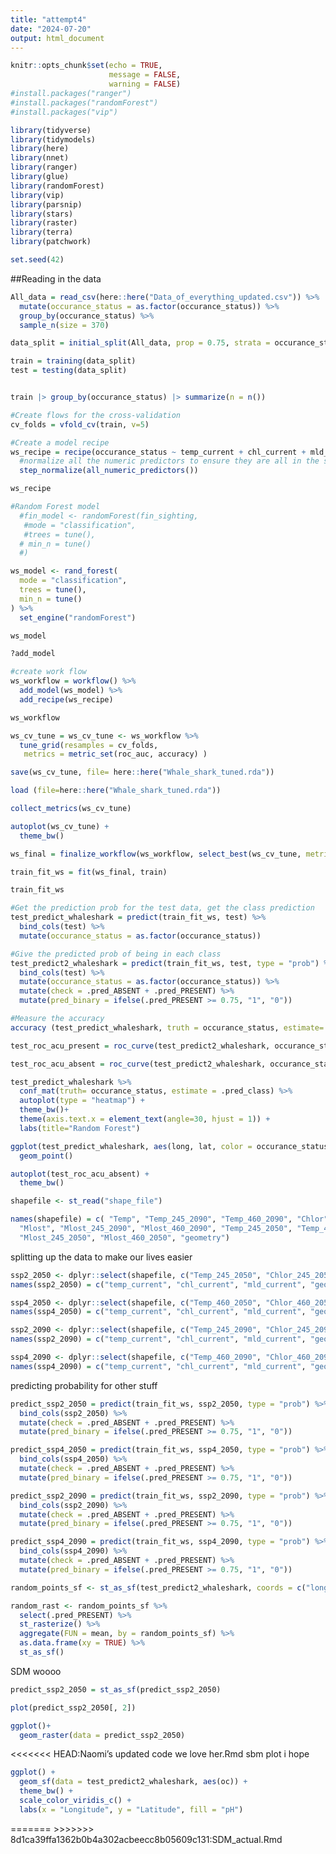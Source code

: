 ```yaml
---
title: "attempt4"
date: "2024-07-20"
output: html_document
---
```


```r
knitr::opts_chunk$set(echo = TRUE,
                      message = FALSE,
                      warning = FALSE)
#install.packages("ranger")
#install.packages("randomForest")
#install.packages("vip")

library(tidyverse)
library(tidymodels)
library(here)
library(nnet)
library(ranger)
library(glue)
library(randomForest)
library(vip)
library(parsnip)
library(stars)
library(raster)
library(terra)
library(patchwork)

set.seed(42)

```

##Reading in the data
```r
All_data = read_csv(here::here("Data_of_everything_updated.csv")) %>% 
  mutate(occurance_status = as.factor(occurance_status)) %>% 
  group_by(occurance_status) %>% 
  sample_n(size = 370)

data_split = initial_split(All_data, prop = 0.75, strata = occurance_status)

train = training(data_split)
test = testing(data_split)


train |> group_by(occurance_status) |> summarize(n = n())

#Create flows for the cross-validation 
cv_folds = vfold_cv(train, v=5)

#Create a model recipe 
ws_recipe = recipe(occurance_status ~ temp_current + chl_current + mld_current, data = train) %>% 
  #normalize all the numeric predictors to ensure they are all in the same scale 
  step_normalize(all_numeric_predictors())

ws_recipe
```
```r
#Random Forest model 
  #fin_model <- randomForest(fin_sighting,
   #mode = "classification",
   #trees = tune(),
  # min_n = tune()
  #)

ws_model <- rand_forest(
  mode = "classification",
  trees = tune(),
  min_n = tune()
) %>%
  set_engine("randomForest")

ws_model
```
```r
?add_model

#create work flow
ws_workflow = workflow() %>%
  add_model(ws_model) %>%
  add_recipe(ws_recipe)

ws_workflow
```



```r
ws_cv_tune = ws_cv_tune <- ws_workflow %>%
  tune_grid(resamples = cv_folds,
   metrics = metric_set(roc_auc, accuracy) )

save(ws_cv_tune, file= here::here("Whale_shark_tuned.rda"))

load (file=here::here("Whale_shark_tuned.rda"))
```

```r
collect_metrics(ws_cv_tune)
```

```r
autoplot(ws_cv_tune) +
  theme_bw()
```

```r
ws_final = finalize_workflow(ws_workflow, select_best(ws_cv_tune, metric = "roc_auc" ))

train_fit_ws = fit(ws_final, train)

train_fit_ws
```

```r
#Get the prediction prob for the test data, get the class prediction
test_predict_whaleshark = predict(train_fit_ws, test) %>%
  bind_cols(test) %>%
  mutate(occurance_status = as.factor(occurance_status))

#Give the predicted prob of being in each class
test_predict2_whaleshark = predict(train_fit_ws, test, type = "prob") %>% #gets the testing prediction
  bind_cols(test) %>%
  mutate(occurance_status = as.factor(occurance_status)) %>% 
  mutate(check = .pred_ABSENT + .pred_PRESENT) %>% 
  mutate(pred_binary = ifelse(.pred_PRESENT >= 0.75, "1", "0"))
```

```r
#Measure the accuracy
accuracy (test_predict_whaleshark, truth = occurance_status, estimate=.pred_class)
```
```r
test_roc_acu_present = roc_curve(test_predict2_whaleshark, occurance_status, .pred_PRESENT)

test_roc_acu_absent = roc_curve(test_predict2_whaleshark, occurance_status, .pred_ABSENT)
```

```r
test_predict_whaleshark %>%
  conf_mat(truth= occurance_status, estimate = .pred_class) %>%
  autoplot(type = "heatmap") +
  theme_bw()+
  theme(axis.text.x = element_text(angle=30, hjust = 1)) +
  labs(title="Random Forest")

ggplot(test_predict_whaleshark, aes(long, lat, color = occurance_status)) +
  geom_point()
```


```r
autoplot(test_roc_acu_absent) +
  theme_bw()
```

```r
shapefile <- st_read("shape_file")

names(shapefile) = c( "Temp", "Temp_245_2090", "Temp_460_2090", "Chlor", "Chlor_245_2090", "Chlor_460_2090",
  "Mlost", "Mlost_245_2090", "Mlost_460_2090", "Temp_245_2050", "Temp_460_2050", "Chlor_245_2050", "Chlor_460_2050",
  "Mlost_245_2050", "Mlost_460_2050", "geometry")
```

splitting up the data to make our lives easier
```r
ssp2_2050 <- dplyr::select(shapefile, c("Temp_245_2050", "Chlor_245_2050", "Mlost_245_2050", "geometry" )) 
names(ssp2_2050) = c("temp_current", "chl_current", "mld_current", "geometry")

ssp4_2050 <- dplyr::select(shapefile, c("Temp_460_2050", "Chlor_460_2050", "Mlost_460_2050", "geometry" )) 
names(ssp4_2050) = c("temp_current", "chl_current", "mld_current", "geometry")

ssp2_2090 <- dplyr::select(shapefile, c("Temp_245_2090", "Chlor_245_2090", "Mlost_245_2050", "geometry" )) 
names(ssp2_2090) = c("temp_current", "chl_current", "mld_current", "geometry")

ssp4_2090 <- dplyr::select(shapefile, c("Temp_460_2090", "Chlor_460_2090", "Mlost_460_2090", "geometry" )) 
names(ssp4_2090) = c("temp_current", "chl_current", "mld_current", "geometry")
```

predicting probability for other stuff 
```r
predict_ssp2_2050 = predict(train_fit_ws, ssp2_2050, type = "prob") %>% #gets the testing prediction
  bind_cols(ssp2_2050) %>%
  mutate(check = .pred_ABSENT + .pred_PRESENT) %>% 
  mutate(pred_binary = ifelse(.pred_PRESENT >= 0.75, "1", "0"))

predict_ssp4_2050 = predict(train_fit_ws, ssp4_2050, type = "prob") %>% #gets the testing prediction
  bind_cols(ssp4_2050) %>%
  mutate(check = .pred_ABSENT + .pred_PRESENT) %>% 
  mutate(pred_binary = ifelse(.pred_PRESENT >= 0.75, "1", "0"))

predict_ssp2_2090 = predict(train_fit_ws, ssp2_2090, type = "prob") %>% #gets the testing prediction
  bind_cols(ssp2_2090) %>%
  mutate(check = .pred_ABSENT + .pred_PRESENT) %>% 
  mutate(pred_binary = ifelse(.pred_PRESENT >= 0.75, "1", "0"))

predict_ssp4_2090 = predict(train_fit_ws, ssp4_2090, type = "prob") %>% #gets the testing prediction
  bind_cols(ssp4_2090) %>%
  mutate(check = .pred_ABSENT + .pred_PRESENT) %>% 
  mutate(pred_binary = ifelse(.pred_PRESENT >= 0.75, "1", "0"))
```


```r
random_points_sf <- st_as_sf(test_predict2_whaleshark, coords = c("long", "lat"))

random_rast <- random_points_sf %>%
  select(.pred_PRESENT) %>%
  st_rasterize() %>%
  aggregate(FUN = mean, by = random_points_sf) %>%
  as.data.frame(xy = TRUE) %>%
  st_as_sf()
```

SDM woooo
```r
predict_ssp2_2050 = st_as_sf(predict_ssp2_2050)

plot(predict_ssp2_2050[, 2])

ggplot()+
  geom_raster(data = predict_ssp2_2050)
```

<<<<<<< HEAD:Naomi's updated code we love her.Rmd
sbm plot i hope
```r
ggplot() +
  geom_sf(data = test_predict2_whaleshark, aes(oc)) +
  theme_bw() +
  scale_color_viridis_c() +
  labs(x = "Longitude", y = "Latitude", fill = "pH")
```
=======
>>>>>>> 8d1ca39ffa1362b0b4a302acbeecc8b05609c131:SDM_actual.Rmd

